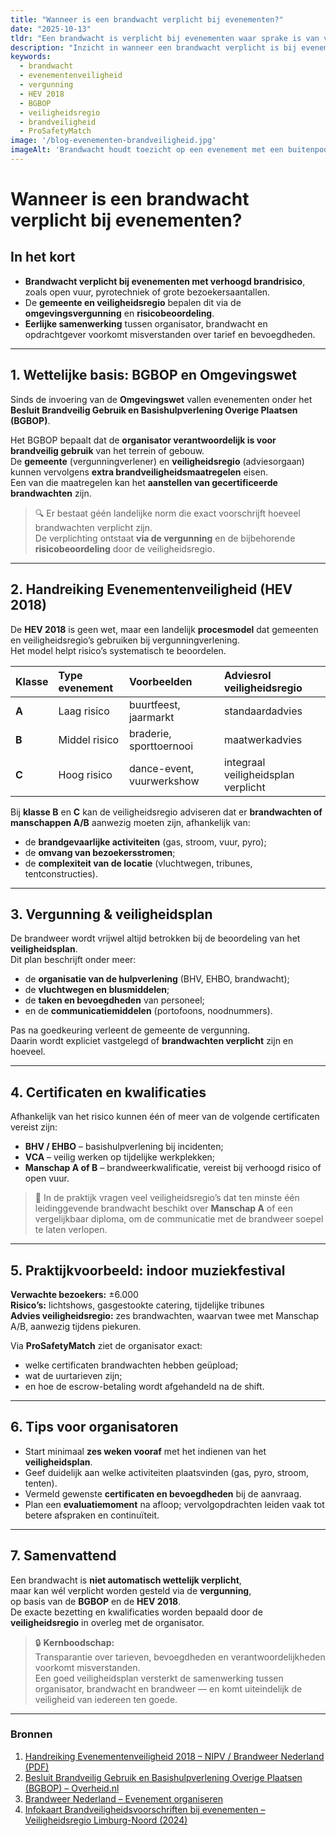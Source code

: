 ```yaml
---
title: "Wanneer is een brandwacht verplicht bij evenementen?"
date: "2025-10-13"
tldr: "Een brandwacht is verplicht bij evenementen waar sprake is van verhoogd brandrisico — denk aan open vuur, pyrotechniek of grote bezoekersstromen. De verplichting volgt via de omgevingsvergunning en de risicobeoordeling van de veiligheidsregio, op basis van het BGBOP en de HEV 2018."
description: "Inzicht in wanneer een brandwacht verplicht is bij evenementen. Uitleg volgens BGBOP en Handreiking Evenementenveiligheid 2018, inclusief vergunning, risico-inschatting en praktijkvoorbeelden."
keywords:
  - brandwacht
  - evenementenveiligheid
  - vergunning
  - HEV 2018
  - BGBOP
  - veiligheidsregio
  - brandveiligheid
  - ProSafetyMatch
image: '/blog-evenementen-brandveiligheid.jpg'
imageAlt: 'Brandwacht houdt toezicht op een evenement met een buitenpodium'
---
```


# Wanneer is een brandwacht verplicht bij evenementen?

## In het kort
- **Brandwacht verplicht bij evenementen met verhoogd brandrisico**, zoals open vuur, pyrotechniek of grote bezoekersaantallen.  
- De **gemeente en veiligheidsregio** bepalen dit via de **omgevingsvergunning** en **risicobeoordeling**.  
- **Eerlijke samenwerking** tussen organisator, brandwacht en opdrachtgever voorkomt misverstanden over tarief en bevoegdheden.

---

## 1. Wettelijke basis: BGBOP en Omgevingswet

Sinds de invoering van de **Omgevingswet** vallen evenementen onder het  
**Besluit Brandveilig Gebruik en Basishulpverlening Overige Plaatsen (BGBOP)**.

Het BGBOP bepaalt dat de **organisator verantwoordelijk is voor brandveilig gebruik** van het terrein of gebouw.  
De **gemeente** (vergunningverlener) en **veiligheidsregio** (adviesorgaan) kunnen vervolgens **extra brandveiligheidsmaatregelen** eisen.  
Een van die maatregelen kan het **aanstellen van gecertificeerde brandwachten** zijn.

> 🔍 Er bestaat géén landelijke norm die exact voorschrijft hoeveel brandwachten verplicht zijn.  
> De verplichting ontstaat **via de vergunning** en de bijbehorende **risicobeoordeling** door de veiligheidsregio.

---

## 2. Handreiking Evenementenveiligheid (HEV 2018)

De **HEV 2018** is geen wet, maar een landelijk **procesmodel** dat gemeenten en veiligheidsregio’s gebruiken bij vergunningverlening.  
Het model helpt risico’s systematisch te beoordelen.

| Klasse | Type evenement | Voorbeelden | Adviesrol veiligheidsregio |
|:--|:--|:--|:--|
| **A** | Laag risico | buurtfeest, jaarmarkt | standaardadvies |
| **B** | Middel risico | braderie, sporttoernooi | maatwerkadvies |
| **C** | Hoog risico | dance-event, vuurwerkshow | integraal veiligheidsplan verplicht |

Bij **klasse B** en **C** kan de veiligheidsregio adviseren dat er **brandwachten of manschappen A/B** aanwezig moeten zijn, afhankelijk van:
- de **brandgevaarlijke activiteiten** (gas, stroom, vuur, pyro);
- de **omvang van bezoekersstromen**;
- de **complexiteit van de locatie** (vluchtwegen, tribunes, tentconstructies).

---

## 3. Vergunning & veiligheidsplan

De brandweer wordt vrijwel altijd betrokken bij de beoordeling van het **veiligheidsplan**.  
Dit plan beschrijft onder meer:
- de **organisatie van de hulpverlening** (BHV, EHBO, brandwacht);
- de **vluchtwegen en blusmiddelen**;
- de **taken en bevoegdheden** van personeel;
- en de **communicatiemiddelen** (portofoons, noodnummers).

Pas na goedkeuring verleent de gemeente de vergunning.  
Daarin wordt expliciet vastgelegd of **brandwachten verplicht** zijn en hoeveel.

---

## 4. Certificaten en kwalificaties

Afhankelijk van het risico kunnen één of meer van de volgende certificaten vereist zijn:

- **BHV / EHBO** – basishulpverlening bij incidenten;  
- **VCA** – veilig werken op tijdelijke werkplekken;  
- **Manschap A of B** – brandweerkwalificatie, vereist bij verhoogd risico of open vuur.

> 🧩 In de praktijk vragen veel veiligheidsregio’s dat ten minste één leidinggevende brandwacht beschikt over **Manschap A** of een vergelijkbaar diploma, om de communicatie met de brandweer soepel te laten verlopen.

---

## 5. Praktijkvoorbeeld: indoor muziekfestival

**Verwachte bezoekers:** ±6.000  
**Risico’s:** lichtshows, gasgestookte catering, tijdelijke tribunes  
**Advies veiligheidsregio:** zes brandwachten, waarvan twee met Manschap A/B, aanwezig tijdens piekuren.

Via **ProSafetyMatch** ziet de organisator exact:
- welke certificaten brandwachten hebben geüpload;  
- wat de uurtarieven zijn;  
- en hoe de escrow-betaling wordt afgehandeld na de shift.

---

## 6. Tips voor organisatoren

- Start minimaal **zes weken vooraf** met het indienen van het **veiligheidsplan**.  
- Geef duidelijk aan welke activiteiten plaatsvinden (gas, pyro, stroom, tenten).  
- Vermeld gewenste **certificaten en bevoegdheden** bij de aanvraag.  
- Plan een **evaluatiemoment** na afloop; vervolgopdrachten leiden vaak tot betere afspraken en continuïteit.

---

## 7. Samenvattend

Een brandwacht is **niet automatisch wettelijk verplicht**,  
maar kan wél verplicht worden gesteld via de **vergunning**,  
op basis van de **BGBOP** en de **HEV 2018**.  
De exacte bezetting en kwalificaties worden bepaald door de **veiligheidsregio** in overleg met de organisator.

> 🔒 **Kernboodschap:**  
> Transparantie over tarieven, bevoegdheden en verantwoordelijkheden voorkomt misverstanden.  
> Een goed veiligheidsplan versterkt de samenwerking tussen organisator, brandwacht en brandweer — en komt uiteindelijk de veiligheid van iedereen ten goede.

---

### Bronnen
1. [Handreiking Evenementenveiligheid 2018 – NIPV / Brandweer Nederland (PDF)](https://nipv.nl/wp-content/uploads/2022/06/20180604-IFV-HEV-2018-procesmodel-evenementenveiligheid.pdf)  
2. [Besluit Brandveilig Gebruik en Basishulpverlening Overige Plaatsen (BGBOP) – Overheid.nl](https://wetten.overheid.nl/BWBR0041297/2025-07-01/0)  
3. [Brandweer Nederland – Evenement organiseren](https://www.brandweer.nl/onderwerpen/evenement-organiseren/)  
4. [Infokaart Brandveiligheidsvoorschriften bij evenementen – Veiligheidsregio Limburg-Noord (2024)](https://www.vrln.nl/sites/vrln/files/2024-05/Infokaart%20Brandveiligheidsvoorschriften%20bij%20evenementen.pdf)
